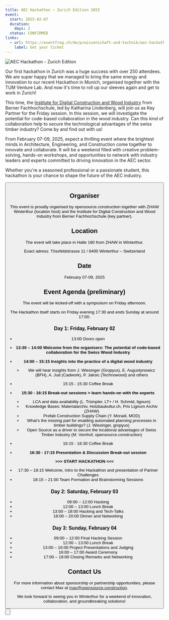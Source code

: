 ```yaml
---
title: AEC Hackathon – Zurich Edition 2025
event:
  start: 2025-02-07
  duration:
    days: 2
  status: CONFIRMED
links:
  - url: https://eventfrog.ch/de/p/wissenschaft-und-technik/aec-hackathon-zurich-edition-2025-7270451391507675969.html
    label: Get your ticket
---
```


![AEC Hackathon - Zurich Edition](/images/events/20250207_AEC-Hackathon-Zurich.png "AEC Hackathon - Zurich Edition")

Our first hackathon in Zurich was a huge success with over 250 attendees. We are super happy that we managed to bring the same energy and innovation to our recent Hackathon in Munich, organised together with the TUM Venture Lab. 
And now it's time to roll up our sleeves again and get to work in Zurich!

This time, the [Institute for Digital Construction and Wood Industry](https://www.bfh.ch/en/research/research-areas/institute-digital-construction-wood-industry/) from Berner Fachhochschule, led by Katharina Lindenberg, will join us as Key Partner for the Friday session. In this session, we will investigate the potential for code-based collaboration in the wood industry. Can this kind of collaboration help to secure the technological advantages of the swiss timber industry? Come by and find out with us! 

From February 07-09, 2025, expect a thrilling event where the brightest minds in Architecture, Engineering, and Construction come together to innovate and collaborate. It will be a weekend filled with creative problem-solving, hands-on workshops, and opportunities to network with industry leaders and experts committed to driving innovation in the AEC sector.

Whether you're a seasoned professional or a passionate student, this hackathon is your chance to shape the future of the AEC industry.

<Button
  target="https://eventfrog.ch/de/p/wissenschaft-und-technik/aec-hackathon-zurich-edition-2025-7270451391507675969.html"
  label="Get your ticket here"
  type="primary"
  icon="right"
/>

## Organiser

This event is proudly organised by opensource.construction together with ZHAW Winterthur (location host) and the Institute for Digital Construction and Wood Industry from Berner Fachhochschule (key partner). 

## Location

<p>The event will take place in Halle 180 from ZHAW in Winterthur.</p>
Exact adress: Tössfeldstrasse 11 / 8400 Winterthur – Switzerland


## Date

February 07-09, 2025

## Event Agenda (preliminary)

<p>The event will be kicked-off with a symposium on Friday afternoon.</p>
<p>The Hackathon itself starts on Friday evening 17:30 and ends Sunday at around 17:00.</p>


### Day 1: Friday, February 02

- 13:00         Doors open
- **13:30 – 14:00 Welcome from the organisers: The potential of code-based collaboration for the Swiss Wood Industry**
- **14:00 – 15:15 Insights into the practice of a digital wood industry**
  - We will hear insights from J. Wiesinger (Gropyus), E. Augustynowicz (BFH), A. Jud (Cadwork), P. Jaksic (Technowood) and others

- 15:15 - 15:30 Coffee Break

- **15:30 - 16:15 Break-out sessions > learn hands-on with the experts**
  - LCA and data availability (L. Trümpler, LT+ / H. Schmid, lignum)
  - Knowledge Bases: Materialarchiv, Holzbaukultur.ch, Prix Lignum Archiv (ZHAW)
  - Prefab Construction Supply Chain (Y. Moradi, MOD)
  - What’s the missing part for enabling automated planning processes in timber buildings? (J. Wiesinger, gropyus)
  - Open Source as a driver to secure the locational advantages of Swiss Timber Industry (M. Vomhof, opensource.construction)

- 16:15 - 16:30 	Coffee Break

- **16:30 - 17:15 	Presentation & Discussion Break-out session**

**&gt;&gt;&gt; START HACKATHON &lt;&lt;&lt;**

- 17:30 – 18:15   Welcome, Intro to the Hackathon and presentation of Partner Challenges
- 18:15 – 21:00   Team Formation and Brainstorming Sessions

### Day 2: Saturday, February 03

- 09:00 – 12:00  Hacking
- 12:00 – 13:00  Lunch Break
- 13:00 – 18:00  Hacking and Tech-Talks
- 18:00 – 20:00  Dinner and Networking

### Day 3: Sunday, February 04

- 09:00 – 12:00  Final Hacking Session
- 12:00 – 13:00  Lunch Break
- 13:00 – 16:00  Project Presentations and Judging
- 16:00 – 17:00  Award Ceremony
- 17:00 – 18:00  Closing Remarks and Networking

## Contact Us

For more information about sponsorship or partnership opportunities, please contact Max at [max@opensource.construction](mailto:max@opensource.construction).

We look forward to seeing you in Winterthur for a weekend of innovation, collaboration, and groundbreaking solutions!

<Button
  target="https://eventfrog.ch/de/p/wissenschaft-und-technik/aec-hackathon-zurich-edition-2025-7270451391507675969.html"
  label="Get your ticket here"
  type="primary"
  icon="right"
/>
